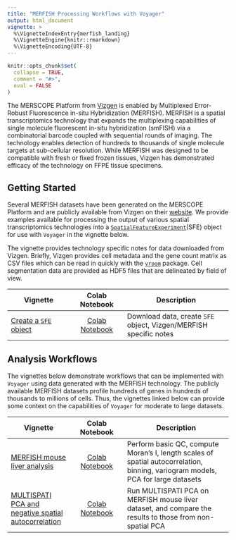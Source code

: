 ```yaml
---
title: "MERFISH Processing Workflows with Voyager"
output: html_document
vignette: >
  %\VignetteIndexEntry{merfish_landing}
  %\VignetteEngine{knitr::rmarkdown}
  %\VignetteEncoding{UTF-8}
---
```


```r
knitr::opts_chunk$set(
  collapse = TRUE,
  comment = "#>",
  eval = FALSE
)
```

The MERSCOPE Platform from [Vizgen](https://vizgen.com/products/) is enabled by Multiplexed Error-Robust Fluorescence in-situ Hybridization (MERFISH). MERFISH is a spatial transcriptomics technology that expands the multiplexing capabilities of single molecule fluorescent in-situ hybridization (smFISH) via a combinatorial barcode coupled with sequential rounds of imaging. The technology enables detection of hundreds to thousands of single molecule targets at sub-cellular resolution. While MERFISH was designed to be compatible with fresh or fixed frozen tissues, Vizgen has demonstrated efficacy of the technology on FFPE tissue specimens. 


## Getting Started

Several MERFISH datasets have been generated on the MERSCOPE Platform and are publicly available from Vizgen on their [website](https://vizgen.com/data-release-program/). We provide examples available for processing the output of various spatial transcriptomics technologies into a [`SpatialFeatureExperiment`](https://bioconductor.org/packages/devel/bioc/html/SpatialFeatureExperiment.html)(SFE) object for use with `Voyager` in the vignette below. 

The vignette provides technology specific notes for data downloaded from Vizgen. Briefly, Vizgen provides cell metadata and the gene count matrix as CSV files which can be read in quickly with the [`vroom`](https://cran.r-project.org/web/packages/vroom/index.html) package. Cell segmentation data are provided as HDF5 files that are delineated by field of view.


| Vignette | Colab Notebook | Description |
|--------------------|:---------------:|---------------------------------|
| [Create a `SFE` object](https://pachterlab.github.io/voyager/articles/create_sfe.html) | [Colab Notebook](https://colab.research.google.com/github/pachterlab/voyager/blob/documentation/vignettes/create_sfe.ipynb) | Download data, create `SFE` object, Vizgen/MERFISH specific notes |


## Analysis Workflows

The vignettes below demonstrate workflows that can be implemented with `Voyager` using data generated with the MERFISH technology. The publicly available MERFISH datasets profile hundreds of genes in hundreds of thousands to millions of cells. Thus, the vignettes linked below can provide some context on the capabilities of `Voyager` for moderate to large datasets. 

| Vignette | Colab Notebook | Description |
|--------------------|:---------------:|---------------------------------|
| [MERFISH mouse liver analysis](https://pachterlab.github.io/voyager/articles/vig6_merfish.html) | [Colab Notebook](https://colab.research.google.com/github/pachterlab/voyager/blob/documentation/vignettes/vig6_merfish.ipynb) | Perform basic QC, compute Moran's I, length scales of spatial autocorrelation, binning, variogram models, PCA for large datasets |
| [MULTISPATI PCA and negative spatial autocorrelation](https://pachterlab.github.io/voyager/articles/multispati.html) | [Colab Notebook](https://colab.research.google.com/github/pachterlab/voyager/blob/documentation/vignettes/multispati.ipynb) | Run MULTISPATI PCA on MERFISH mouse liver dataset, and compare the results to those from non-spatial PCA
